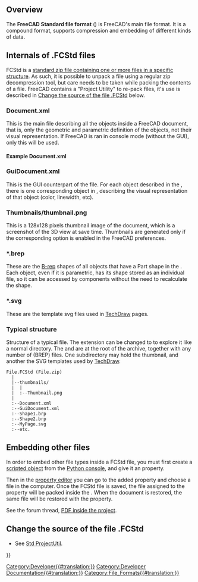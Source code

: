 <languages/>
{{TOCright}}

==Overview==

The '''FreeCAD Standard file format''' ({{FileName|.FCStd}}) is FreeCAD's main file format. It is a compound format, supports compression and embedding of different kinds of data.

== Internals of .FCStd files ==

FCStd is a [[#Typical_structure|standard zip file containing one or more files in a specific structure]].  As such, it is possible to unpack a {{FileName|.FCStd}} file using a regular zip decompression tool, but care needs to be taken while packing the contents of a {{FileName|.FCStd}} file.  FreeCAD contains a "Project Utility" to re-pack {{FileName|.FCStd}} files, it's use is described in [[#Change the source of the file .FCStd|Change the source of the file .FCStd]] below.

===Document.xml===

This is the main {{FileName|.xml}} file describing all the objects inside a FreeCAD document, that is, only the geometric and parametric definition of the objects, not their visual representation. If FreeCAD is ran in console mode (without the GUI), only this {{FileName|Document.xml}} will be used.

==== Example Document.xml====

{{Code|lang=xml|code=
 <?xml version='1.0' encoding='utf-8'?>
 <!--
 FreeCAD Document, see http://free-cad.sourceforge.net for more informations...
 -->
 <Document SchemaVersion="4">
    <Properties Count="9">
       <Property name="Comment" type="App::PropertyString">
          <String value=""/>
       </Property>
       <Property name="Company" type="App::PropertyString">
          <String value=""/>
       </Property>
       <Property name="CreatedBy" type="App::PropertyString">
          <String value=""/>
       </Property>
       <Property name="CreationDate" type="App::PropertyString">
          <String value="Fri Jan 29 15:14:38 2010 "/>
       </Property>
       <Property name="FileName" type="App::PropertyString">
          <String value="/tmp/test.FCStd"/>
       </Property>
       <Property name="Id" type="App::PropertyString">
          <String value="201b746f-a1ed-4297-bf3d-65d5ec11abe0"/>
       </Property>
       <Property name="Label" type="App::PropertyString">
          <String value="names"/>
       </Property>
       <Property name="LastModifiedBy" type="App::PropertyString">
          <String value=""/>
       </Property>
       <Property name="LastModifiedDate" type="App::PropertyString">
          <String value="Fri Jan 29 15:15:21 2010 "/>
       </Property>
    </Properties>
    <Objects Count="2">
       <Object type="Mesh::Cube" name="Cube" />
       <Object type="Part::Box" name="Box" />
    </Objects>
    <ObjectData Count="2">
       <Object name="Cube">
          <Properties Count="7">
             <Property name="Height" type="App::PropertyFloatConstraint">
                <Float value="10"/>
             </Property>
             <Property name="Label" type="App::PropertyString">
                <String value="Cube"/>
             </Property>
             <Property name="Length" type="App::PropertyFloatConstraint">
                <Float value="10"/>
             </Property>
             <Property name="Mesh" type="Mesh::PropertyMeshKernel">
                <Mesh file="MeshKernel.bms"/>
             </Property>
             <Property name="Placement" type="App::PropertyPlacement">
                <PropertyPlacement Px="0" Py="0" Pz="0" Q0="0" Q1="0" Q2="0" Q3="1"/>
             </Property>
             <Property name="Pos" type="App::PropertyPlacementLink">
                <Link value=""/>
             </Property>
             <Property name="Width" type="App::PropertyFloatConstraint">
                <Float value="10"/>
             </Property>
          </Properties>
       </Object>
       <Object name="Box">
          <Properties Count="7">
             <Property name="Height" type="App::PropertyLength">
                <Float value="10"/>
             </Property>
             <Property name="Label" type="App::PropertyString">
                <String value="Box2"/>
             </Property>
             <Property name="Length" type="App::PropertyLength">
                <Float value="10"/>
             </Property>
             <Property name="Placement" type="App::PropertyPlacement">
                <PropertyPlacement Px="0" Py="0" Pz="0" Q0="0" Q1="0" Q2="0" Q3="1"/>
             </Property>
             <Property name="Pos" type="App::PropertyPlacementLink">
                <Link value=""/>
             </Property>
             <Property name="Shape" type="Part::PropertyPartShape">
                <Part file="PartShape.brp2"/>
             </Property>
             <Property name="Width" type="App::PropertyLength">
                <Float value="10"/>
             </Property>
          </Properties>
       </Object>
    </ObjectData>
 </Document>
}}

===GuiDocument.xml===

This is the GUI counterpart of the {{FileName|Document.xml}} file. For each object described in the {{FileName|Document.xml}}, there is one corresponding object in {{FileName|GuiDocument.xml}}, describing the visual representation of that object (color, linewidth, etc).

===Thumbnails/thumbnail.png===

This is a 128x128 pixels thumbnail image of the document, which is a screenshot of the 3D view at save time. Thumbnails are generated only if the corresponding option is enabled in the FreeCAD preferences.

===*.brep===

These are the [[wikipedia:Boundary representation|B-rep]] shapes of all objects that have a Part shape in the {{FileName|Document.xml}}. Each object, even if it is parametric, has its shape stored as an individual {{FileName|.brep}} file, so it can be accessed by components without the need to recalculate the shape.

===*.svg===

These are the template svg files used in [[TechDraw_Workbench|TechDraw]] pages.

===Typical structure===

Structure of a typical {{FileName|.FCStd}} file. The extension can be changed to {{FileName|.zip}} to explore it like a normal directory. The {{FileName|Document.xml}} and {{FileName|GuiDocument.xml}} are at the root of the archive, together with any number of {{FileName|.brp}} (BREP) files. One subdirectory may hold the thumbnail, and another the SVG templates used by [[TechDraw_Workbench|TechDraw]].

<!--DO NOT remove the <pre> </pre> tags. These are used to display the text exactly like this.-->
<pre>
File.FCStd (File.zip)
  |
  |--thumbnails/
  |  |
  |  :--Thumbnail.png
  |
  :--Document.xml
  :--GuiDocument.xml
  :--Shape1.brp
  :--Shape2.brp
  :--MyPage.svg
  :--etc.
</pre>

== Embedding other files ==

In order to embed other file types inside a FCStd file, you must first create a [[Scripted_objects|scripted object]] from the [[Python_console|Python console]], and give it an {{incode|App::PropertyFileIncluded}} property.

Then in the [[Property_editor|property editor]] you can go to the added property and choose a file in the computer. Once the FCStd file is saved, the file assigned to the {{PropertyData|PropertyFileIncluded}} property will be packed inside the {{incode|.FCStd}}. When the document is restored, the same file will be restored with the {{PropertyData|PropertyFileIncluded}} property.

{{Code|code=
custom_obj = App.ActiveDocument.addObject("App::FeaturePython", "CustomObject")
custom_obj.addProperty("App::PropertyFileIncluded", "AttachedFile")
}}

See the forum thread, [https://forum.freecadweb.org/viewtopic.php?t=38201 PDF inside the project].

==Change the source of the file .FCStd==

* See [[Std_ProjectUtil|Std ProjectUtil]].


{{Userdocnavi{{#translation:}}}}
[[Category:Developer{{#translation:}}]]
[[Category:Developer Documentation{{#translation:}}]]
[[Category:File_Formats{{#translation:}}]]
{{clear}}